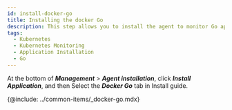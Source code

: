 ```yaml
---
id: install-docker-go
title: Installing the docker Go
description: This step allows you to install the agent to monitor Go applications in the container.
tags:
  - Kubernetes
  - Kubernetes Monitoring
  - Application Installation
  - Go
---
```


At the bottom of **_Management_** > **_Agent installation_**, click **_Install Application_**, and then Select the **_Docker Go_** tab in Install guide.

{@include: ../common-items/_docker-go.mdx}
